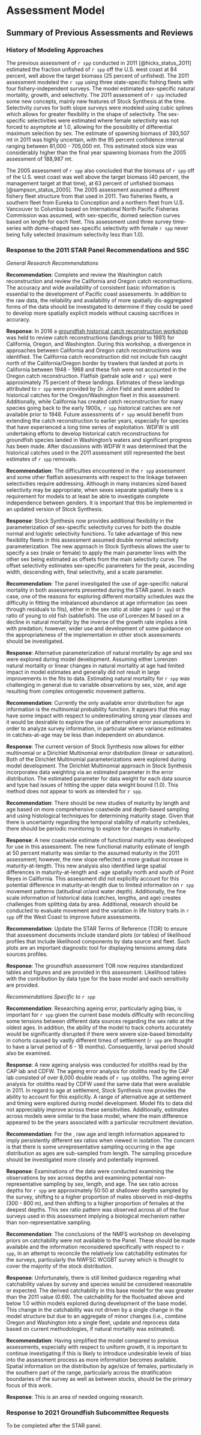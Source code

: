 # Assessment Model

## Summary of Previous Assessments and Reviews


### History of Modeling Approaches 

The previous assessment of `r spp` conducted in 2011 [@hicks_status_2011] estimated the fraction unfished of `r spp` off the U.S. west coast at 84 percent, well above the target biomass (25 percent of unfished).  The 2011 assessment modeled the `r spp` using three state-specific fishing fleets with four fishery-independent surveys. The model estimated sex-specific natural mortality, growth, and selectivity. The 2011 assessment of `r spp` included some new concepts, mainly new features of Stock Synthesis at the time. Selectivity curves for both slope surveys were modeled using cubic splines which allows for greater flexibility in the shape of selectivity. The sex-specific selectivities were estimated where female selectivity was not forced to asymptote at 1.0, allowing for the possibility of differential maximum selection by sex. The estimate of spawning biomass of 393,507 mt in 2011 was highly uncertain, with the 95 percent confidence interval ranging between 81,000 - 705,000 mt.  This estimated stock size was considerably higher than the final year spawning biomass from the 2005 assessment of 188,987 mt.

The 2005 assessment of `r spp` also concluded that the biomass of `r spp` off of the U.S. west coast was well above the target biomass (40 percent, the management target at that time), at 63 percent of unfished biomass [@sampson_status_2005].  The 2005 assessment assumed a different fishery fleet structure from that used in 2011. Two fisheries fleets, a southern fleet from Eureka to Conception and a northern fleet from U.S. Vancouver to Columbia based on International North Pacific Fisheries Commission was assumed, with sex-specific, domed selection curves based on length for each fleet. This assessment used three survey time-series with dome-shaped sex-specific selectivity with female `r spp` never being fully selected (maximum selectivity less than 1.0).


### Response to the 2011 STAR Panel Recommendations and SSC 

*General Research Recommendations*

**Recommendation**: Complete and review the Washington catch reconstruction and review the California and Oregon catch reconstructions. The accuracy and wide availability of consistent basic information is essential to the development of Pacific coast assessments. In addition to the raw data, the reliability and availability of more spatially dis-aggregated forms of the data should be investigated to determine if they could be used to develop more spatially explicit models without causing sacrifices in accuracy.

**Response**: In 2016 a [groundfish historical catch reconstruction workshop](https://www.pcouncil.org/documents/2017/03/i2_att1_catch_reconstruction_workshop_report_mar2017bb.pdf/) was held to review catch reconstructions (landings prior to 1981) for California, Oregon, and Washington. During this workshop, a divergence in approaches between California and Oregon catch reconstructions was identified. The California catch reconstruction did not include fish caught north of the California/Oregon border by trawlers that landed at ports in California between 1948 - 1968 and these fish were not accounted in the Oregon catch reconstruction. Flatfish (petrale sole and `r spp`) were approximately 75 percent of these landings. Estimates of these landings attributed to `r spp` were provided by Dr. John Field and were added to historical catches for the Oregon/Washington fleet in this assessment. Additionally, while California has created catch reconstruction for many species going back to the early 1900s, `r spp` historical catches are not available prior to 1948.  Future assessments of `r spp` would benefit from extending the catch reconstruction to earlier years, especially for species that have experienced a long time series of exploitation. WDFW is still undertaking efforts to develop historical catch reconstructions for groundfish species landed in Washington's waters and significant progress has been made. After discussions with WDFW it was determined that the historical catches used in the 2011 assessment still represented the best estimates of `r spp` removals. 


**Recommendation**: The difficulties encountered in the `r spp` assessment and some other flatfish assessments with respect to the linkage between selectivities require addressing. Although in many instances sized based selectivity may be appropriate, when sexes separate spatially there is a requirement for models to at least be able to investigate complete independence between genders. It is important that this be implemented in an updated version of Stock Synthesis.

**Response**: Stock Synthesis now provides additional flexibility in the parameterization of sex-specific selectivity curves for both the double normal and logistic selectivity functions. To take advantage of this new flexibility fleets in this assessment assumed double normal selectivity parameterization.  The new approach in Stock Synthesis allows the user to specify a sex (male or female) to apply the main parameter lines with the other sex being estimated as offsets from the main selectivity curve.  The offset selectivity estimates sex-specific parameters for the peak, ascending width, descending with, final selectivity, and a scale parameter.   


**Recommendation**: The panel investigated the use of age-specific natural mortality in both assessments presented during the STAR panel. In each case, one of the reasons for exploring different mortality schedules was the difficulty in fitting the imbalanced abundance at age information (as seen through residuals to fits), either in the sex ratio at older ages (`r spp`) or the ratio of young to old fish (sablefish). The use of Lorenzen M based on a decline in natural mortality by the inverse of the growth rate implies a link with predation; however, wider use and development of some guidance on the appropriateness of the implementation in other stock assessments should be investigated.

**Response**: Alternative parameterization of natural mortality by age and sex were explored during model development. Assuming either Lorenzen natural mortality or linear changes in natural mortality at age had limited impact in model estimates and generally did not result in large improvements in the fits to data. Estimating natural mortality for `r spp` was challenging in general due to variable observations by sex, size, and age resulting from complex ontogenetic movement patterns.


**Recommendation**: Currently the only available error distribution for age information is the multinomial probability function. It appears that this may have some impact with respect to underestimating strong year classes and it would be desirable to explore the use of alternative error assumptions in order to analyze survey information, in particular where variance estimates in catches-at-age may be less than independent on abundance.

**Response**: The current version of Stock Synthesis now allows for either multinomial or a Dirichlet Multinomial error distribution (linear or saturation). Both of the Dirichlet Multinomial parameterizations were explored during model development. The Dirichlet Multinomial approach in Stock Synthesis incorporates data weighting via an estimated parameter in the error distribution. The estimated parameter for data weight for each data source and type had issues of hitting the upper data weight bound (1.0). This method does not appear to work as intended for `r spp`.       


**Recommendation**: There should be new studies of maturity by length and age based on more comprehensive coastwide and depth-based sampling and using histological techniques for determining maturity stage. Given that there is uncertainty regarding the temporal stability of maturity schedules, there should be periodic monitoring to explore for changes in maturity.

**Response**: A new coastwide estimate of functional maturity was developed for use in this assessment.  The new functional maturity estimate of length at 50 percent maturity was similar to the assumed maturity in the 2011 assessment; however, the new slope reflected a more gradual increase in maturity-at-length. This new analysis also identified large spatial differences in maturity-at-length and -age spatially north and south of Point Reyes in California. This assessment did not explicitly account for this potential difference in maturity-at-length due to limited information on `r spp` movement patterns (latitudinal or/and water depth).  Additionally, the fine scale information of historical data (catches, lengths, and age) creates challenges from splitting data by area.  Additional, research should be conducted to evaluate movement and the variation in life history traits in `r spp` off the West Coast to improve future assessments. 


**Recommendation**: Update the STAR Terms of Reference (TOR) to ensure that assessment documents include standard plots (or tables) of likelihood profiles that include likelihood components by data source and fleet. Such plots are an important diagnostic tool for displaying tensions among data sources profiles. 

**Response**: The groundfish assessment TOR now requires standardized tables and figures and are provided in this assessment. Likelihood tables with the contribution by data type for the base model and each sensitivity are provided.

*Recommendations Specific to `r spp`*

**Recommendation**: Researching ageing error, particularly aging bias, is important for `r spp` given the current base models difficulty with reconciling some tensions between different data sources regarding the sex ratio at the oldest ages. In addition, the ability of the model to track cohorts accurately would be significantly disrupted if there were severe size-based bimodality in cohorts caused by vastly different times of settlement (`r spp` are thought to have a larval period of 6 - 18 months). Consequently, larval period should also be examined.

**Response**: A new ageing analysis was conducted for otoliths read by the CAP lab and CDFW. The ageing error analysis for otoliths read by the CAP lab consisted of over 8,000 double reads of `r spp` otoliths. The ageing error analysis for otoliths read by CDFW used the same data that were available in 2011. In regard to age at settlement, Stock Synthesis now provides the ability to account for this explicitly.  A range of alternative age at settlement and timing were explored during model development. Model fits to data did not appreciably improve across these sensitivities.  Additionally, estimates across models were similar to the base model, where the main difference appeared to be the years associated with a particular recruitment deviation.    


**Recommendation**: For the \gls{s-wcgbt}, raw age and length information appeared to imply persistently different sex ratios when viewed in isolation. The concern is that there is some unrepresentative sampling occurring in the age distribution as ages are sub-sampled from length. The sampling procedure should be investigated more closely and potentially improved.

**Response**: Examinations of the \gls{s-wcgbt} data were conducted examining the observations by sex across depths and examining potential non-representative sampling by sex, length, and age.  The sex ratio across depths for `r spp` are approximately 50:50 at shallower depths sampled by the survey, shifting to a higher proportion of males observed in mid-depths (300 - 800 m), and then shifting to a higher proportion of females at the deepest depths. This sex ratio pattern was observed across all of the four surveys used in this assessment implying a biological mechanism rather than non-representative sampling. 

**Recommendation**: The conclusions of the NMFS workshop on developing priors on catchability were not available to the Panel. These should be made available and the information reconsidered specifically with respect to `r spp`, in an attempt to reconcile the relatively low catchability estimates for the surveys, particularly the NWFSC WCGBT survey which is thought to cover the majority of the stock distribution.

**Response**: Unfortunately, there is still limited guidance regarding what catchability values by survey and species would be considered reasonable or expected. The derived catchability in this base model for the \gls{s-wcgbt} was greater than the 2011 value (0.69). The catchability for the \gls{s-wcgbt} fluctuated above and below 1.0 within models explored during development of the base model. This change in the catchability was not driven by a single change in the model structure but due to an aggregate of minor changes (i.e., combine Oregon and Washington into a single fleet, update and reprocess data based on current methodologies, if natural mortality was estimated). 


**Recommendation**: Having simplified the model compared to previous assessments, especially with respect to uniform growth, it is important to continue investigating if this is likely to introduce undesirable levels of bias into the assessment process as more information becomes available. Spatial information on the distribution by age/size of females, particularly in the southern part of the range, particularly across the stratification boundaries of the survey as well as between stocks, should be the primary focus of this work. 

**Response**: This is an area of needed ongoing research. 


### Response to 2021 Groundfish Subcommittee Requests 

To be completed after the STAR panel.

